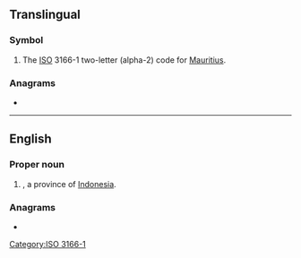 ==Translingual==

===Symbol===
{{head|mul|symbol}}

# The [[ISO]] 3166-1 two-letter (alpha-2) code for [[Mauritius]].

===Anagrams===

* {{l|mul|UM}}

[[Category:ISO 3166-1]]

----

==English==

===Proper noun===
{{en-proper noun}}

# {{ao|lang=en|[[North Maluku]]|nodot=1}}, a province of [[Indonesia]].

===Anagrams===
* {{anagrams|en|a=mu|'um|-um|UM|um|um-}}